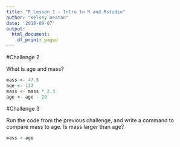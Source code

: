 ```yaml
---
title: "R Lesson 1 - Intro to R and Rstudio"
author: "Kelsey Deaton"
date: '2018-09-07'
output:
  html_document:
    df_print: paged
---
```


#Challenge 2

What is age and mass? 

```r
mass <- 47.5
age <- 122
mass <- mass * 2.3
age <- age - 20
```

#Challenge 3

Run the code from the previous challenge, and write a command to compare mass to age. Is mass larger than age?

```r
mass > age

```
